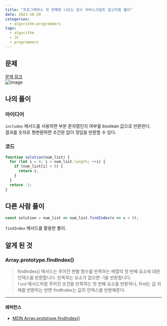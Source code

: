 ```yaml
---
title: "프로그래머스 첫 번째로 나오는 음수 자바스크립트 알고리즘 풀이"
date: 2023-10-20
categories:
  - algorithm-programmers
tags:
  - algorithm
  - JS
  - programmers
---
```


## 문제

[문제 링크](https://school.programmers.co.kr/learn/courses/30/lessons/181896)  
![image](https://github.com/makepin2r/TIL/assets/39889583/6522888f-f987-475b-9845-d9d92c94a633)

## 나의 풀이

### 아이디어

`includes` 메서드를 사용하면 부분 문자열인지 여부를 boolean 값으로 반환한다.  
결과를 숫자로 형변환하면 조건문 없이 정답을 반환할 수 있다.

### 코드

```javascript
function solution(num_list) {
  for (let i = 0; i < num_list.length; ++i) {
    if (num_list[i] < 0) {
      return i;
    }
  }
  return -1;
}
```

## 다른 사람 풀이

```javascript
const solution = num_list => num_list.findIndex(v => v < 0);
```

`findIndex` 메서드를 활용한 풀이.

## 알게 된 것

### Array.prototype.findIndex()

> findIndex() 메서드는 주어진 판별 함수를 만족하는 배열의 첫 번째 요소에 대한 인덱스를 반환합니다. 만족하는 요소가 없으면 -1을 반환합니다.  
> `find` 메서드처럼 주어진 조건을 만족하는 첫 번째 요소를 반환하나, find는 값 자체를 반환하는 반면 findIndex는 값의 인덱스를 반환해준다.

---

#### 레퍼런스

- [MDN Array.prototype.findIndex()](https://developer.mozilla.org/ko/docs/Web/JavaScript/Reference/Global_Objects/Array/findIndex)
